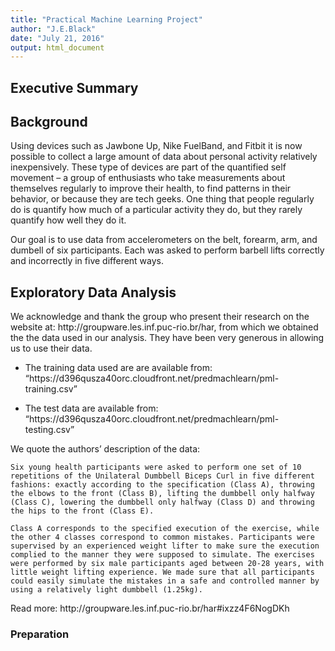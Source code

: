 ```yaml
---
title: "Practical Machine Learning Project"
author: "J.E.Black"
date: "July 21, 2016"
output: html_document
---
```


## Executive Summary


## Background
Using devices such as Jawbone Up, Nike FuelBand, and Fitbit it is now possible to collect a large amount of data about personal activity relatively inexpensively. 
These type of devices are part of the quantified self movement – a group of enthusiasts who take measurements about themselves regularly to improve their health, to find patterns in their behavior, or because they are tech geeks. 
One thing that people regularly do is quantify how much of a particular activity they do, but they rarely quantify how well they do it. 

Our goal is to use data from accelerometers on the belt, forearm, arm, and dumbell of six  participants. 
Each was asked to perform barbell lifts correctly and incorrectly in five different ways. 


## Exploratory Data Analysis

We acknowledge and thank the group who present their research on the website at: 
http://groupware.les.inf.puc-rio.br/har, 
from which we obtained the the data used in our analysis.
They have been very generous in allowing us to use their data.

- The training data used are are available from: 
"https://d396qusza40orc.cloudfront.net/predmachlearn/pml-training.csv"

- The test data are available from: 
"https://d396qusza40orc.cloudfront.net/predmachlearn/pml-testing.csv"

We quote the authors' description of the data:

```
Six young health participants were asked to perform one set of 10 repetitions of the Unilateral Dumbbell Biceps Curl in five different fashions: exactly according to the specification (Class A), throwing the elbows to the front (Class B), lifting the dumbbell only halfway (Class C), lowering the dumbbell only halfway (Class D) and throwing the hips to the front (Class E).

Class A corresponds to the specified execution of the exercise, while the other 4 classes correspond to common mistakes. Participants were supervised by an experienced weight lifter to make sure the execution complied to the manner they were supposed to simulate. The exercises were performed by six male participants aged between 20-28 years, with little weight lifting experience. We made sure that all participants could easily simulate the mistakes in a safe and controlled manner by using a relatively light dumbbell (1.25kg).
```
Read more: http://groupware.les.inf.puc-rio.br/har#ixzz4F6NogDKh


### Preparation


 




